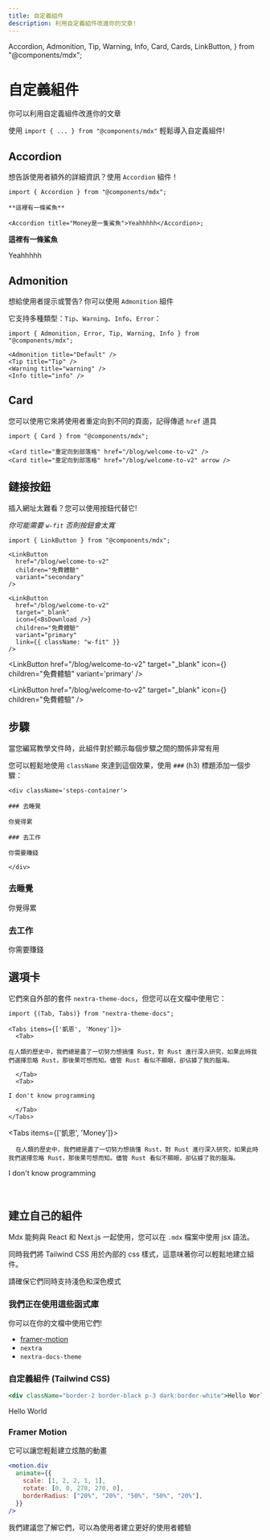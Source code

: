 ```yaml
---
title: 自定義組件
description: 利用自定義組件改進你的文章!
---
```


  Accordion,
  Admonition,
  Tip,
  Warning,
  Info,
  Card,
  Cards,
  LinkButton,
} from "@components/mdx";

# 自定義組件

你可以利用自定義組件改進你的文章

使用 `import { ... } from "@components/mdx"` 輕鬆導入自定義組件!

## Accordion

想告訴使用者額外的詳細資訊？使用 `Accordion` 組件！

```mdx
import { Accordion } from "@components/mdx";

**這裡有一條鯊魚**

<Accordion title="Money是一隻鯊魚">Yeahhhhh</Accordion>;
```

**這裡有一條鯊魚**

<Accordion title="Money是一隻鯊魚">Yeahhhhh</Accordion>

## Admonition

想給使用者提示或警告? 你可以使用 `Admonition` 組件

它支持多種類型：`Tip`、`Warning`、`Info`、`Error`：

```mdx
import { Admonition, Error, Tip, Warning, Info } from "@components/mdx";

<Admonition title="Default" />
<Tip title="Tip" />
<Warning title="warning" />
<Info title="info" />
```

<Admonition title="Default" />
<Tip title="Tip" />
<Warning title="warning" />
<Info title="info" />

## Card

您可以使用它來將使用者重定向到不同的頁面，記得傳遞 `href` 道具

```mdx
import { Card } from "@components/mdx";

<Card title="重定向到部落格" href="/blog/welcome-to-v2" />
<Card title="重定向到部落格" href="/blog/welcome-to-v2" arrow />
```

<Card title="重定向到部落格" href="/blog/welcome-to-v2" />
<Card
  title="重定向到部落格"
  href="/blog/welcome-to-v2"
  arrow
  className="mt-2"
/>

## 鏈接按鈕

插入網址太難看？您可以使用按鈕代替它!

<Info>_你可能需要 `w-fit` 否則按鈕會太寬_</Info>

```mdx
import { LinkButton } from "@components/mdx";

<LinkButton
  href="/blog/welcome-to-v2"
  children="免費體驗"
  variant="secondary"
/>

<LinkButton
  href="/blog/welcome-to-v2"
  target="_blank"
  icon={<BsDownload />}
  children="免費體驗"
  variant="primary"
  link={{ className: "w-fit" }}
/>
```

<div className='flex flex-col min-[400px]:flex-row gap-3 flex-wrap my-5'>
  
<LinkButton
    href="/blog/welcome-to-v2"
    target="_blank"
    icon={<BsDownload />}
    children="免費體驗"
    variant='primary'
/>

<LinkButton
  href="/blog/welcome-to-v2"
  target="_blank"
  children="開始試用"
  variant="primary"
/>

<LinkButton
  href="/blog/welcome-to-v2"
  target="_blank"
  icon={<BsDownload />}
  children="免費體驗"
/>

<LinkButton href="/blog/welcome-to-v2" target="_blank" children="開始試用" />

</div>

## 步驟

當您編寫教學文件時，此組件對於顯示每個步驟之間的關係非常有用

您可以輕鬆地使用 `className` 來達到這個效果，使用 `###` (h3) 標題添加一個步驟：

```mdx
<div className='steps-container'>

### 去睡覺

你覺得累

### 去工作

你需要賺錢

</div>
```

<div className='steps-container'>

### 去睡覺

你覺得累

### 去工作

你需要賺錢

</div>

## 選項卡

它們來自外部的套件 `nextra-theme-docs`，但您可以在文檔中使用它：

```mdx
import {(Tab, Tabs)} from "nextra-theme-docs";

<Tabs items={['凱恩', 'Money']}>
  <Tab>

在人類的歷史中，我們總是盡了一切努力想搞懂 Rust，對 Rust 進行深入研究，如果此時我們選擇忽略 Rust，那後果可想而知。儘管 Rust 看似不顯眼，卻佔據了我的腦海。

  </Tab>
  <Tab>

I don't know programming

  </Tab>
</Tabs>
```

<Tabs items={['凱恩', 'Money']}>
  <Tab>
	
	  在人類的歷史中，我們總是盡了一切努力想搞懂 Rust，對 Rust 進行深入研究，如果此時我們選擇忽略 Rust，那後果可想而知。儘管 Rust 看似不顯眼，卻佔據了我的腦海。

  </Tab>
  <Tab>

I don't know programming

  </Tab>
</Tabs>

<br />

## 建立自己的組件

Mdx 能夠與 React 和 Next.js 一起使用，您可以在 `.mdx` 檔案中使用 jsx 語法。

同時我們將 Tailwind CSS 用於內部的 css 樣式，這意味著你可以輕鬆地建立組件。

<Tip title="重要提示">請確保它們同時支持淺色和深色模式</Tip>
### 我們正在使用這些函式庫

你可以在你的文檔中使用它們!

- [framer-motion](https://www.framer.com/motion/)
- `nextra`
- `nextra-docs-theme`

### 自定義組件 (Tailwind CSS)

```jsx
<div className="border-2 border-black p-3 dark:border-white">Hello World</div>
```

<div className="border-2 border-black p-3 dark:border-white">Hello World</div>

### Framer Motion

它可以讓您輕鬆建立炫酷的動畫

<Cards>
  <Card
    href="https://www.framer.com/docs/"
    target="_blank"
    title="他們的文檔"
  />
</Cards>

```jsx
<motion.div
  animate={{
    scale: [1, 2, 2, 1, 1],
    rotate: [0, 0, 270, 270, 0],
    borderRadius: ["20%", "20%", "50%", "50%", "20%"],
  }}
/>
```

<div className="mt-4 flex flex-col items-center rounded-2xl bg-purple-500 p-5">
  <motion.div
    animate={{
      scale: [1, 2, 2, 1, 1],
      rotate: [0, 0, 270, 270, 0],
      borderRadius: ["20%", "20%", "50%", "50%", "20%"],
    }}
    transition={{
      duration: 2,
      ease: "easeInOut",
      times: [0, 0.2, 0.5, 0.8, 1],
      repeat: Infinity,
      repeatDelay: 0.2,
    }}
    className="m-[5rem] h-10 w-10 bg-white md:h-32 md:w-32"
  />
</div>

我們建議您了解它們，可以為使用者建立更好的使用者體驗
